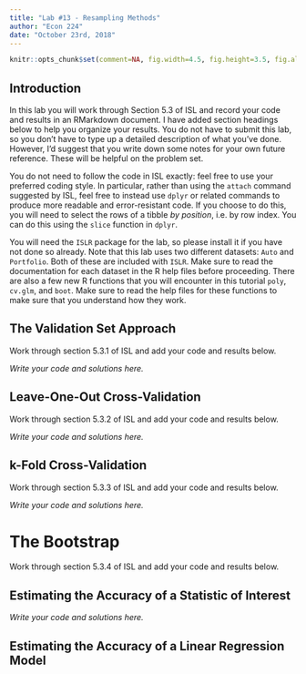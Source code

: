 ```yaml
---
title: "Lab #13 - Resampling Methods"
author: "Econ 224"
date: "October 23rd, 2018"
---
```


<!-- knitr global options -->
```r
knitr::opts_chunk$set(comment=NA, fig.width=4.5, fig.height=3.5, fig.align = 'center')
```

## Introduction
In this lab you will work through Section 5.3 of ISL and record your code and results in an RMarkdown document.
I have added section headings below to help you organize your results.
You do not have to submit this lab, so you don't have to type up a detailed description of what you've done.
However, I'd suggest that you write down some notes for your own future reference.
These will be helpful on the problem set.

You do not need to follow the code in ISL exactly: feel free to use your preferred coding style. 
In particular, rather than using the `attach` command suggested by ISL, feel free to instead use `dplyr` or related commands to produce more readable and error-resistant code.
If you choose to do this, you will need to select the rows of a tibble *by position*, i.e.\ by row index.
You can do this using the `slice` function in `dplyr`.

You will need the `ISLR` package for the lab, so please install it if you have not done so already.
Note that this lab uses two different datasets: `Auto` and `Portfolio`.
Both of these are included with `ISLR`.
Make sure to read the documentation for each dataset in the R help files before proceeding.
There are also a few new R functions that you will encounter in this tutorial `poly`, `cv.glm`, and `boot`.
Make sure to read the help files for these functions to make sure that you understand how they work.

## The Validation Set Approach 
Work through section 5.3.1 of ISL and add your code and results below.

*Write your code and solutions here.*

## Leave-One-Out Cross-Validation 
Work through section 5.3.2 of ISL and add your code and results below.

*Write your code and solutions here.*

## k-Fold Cross-Validation 
Work through section 5.3.3 of ISL and add your code and results below.

*Write your code and solutions here.*

# The Bootstrap
Work through section 5.3.4 of ISL and add your code and results below.

## Estimating the Accuracy of a Statistic of Interest
*Write your code and solutions here.*

## Estimating the Accuracy of a Linear Regression Model
